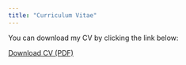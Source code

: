 ```yaml
---
title: "Curriculum Vitae"
---
```


You can download my CV by clicking the link below:

[Download CV (PDF)](CV.pdf){target="_blank"}
